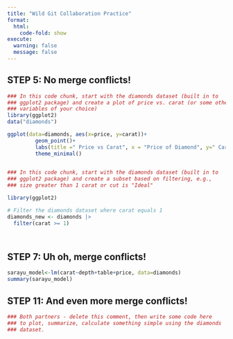 ```yaml
---
title: "Wild Git Collaboration Practice"
format: 
  html:
    code-fold: show
execute: 
  warning: false
  message: false
---
```



## STEP 5: No merge conflicts!

```r
### In this code chunk, start with the diamonds dataset (built in to
### ggplot2 package) and create a plot of price vs. carat (or some other
### variables of your choice)
library(ggplot2)
data("diamonds")

ggplot(data=diamonds, aes(x=price, y=carat))+
         geom_point()+
         labs(title =" Price vs Carat", x = "Price of Diamond", y=" Carat")+
         theme_minimal()
       


```

```r
### In this code chunk, start with the diamonds dataset (built in to
### ggplot2 package) and create a subset based on filtering, e.g., 
### size greater than 1 carat or cut is "Ideal"

library(ggplot2)

# Filter the diamonds dataset where carat equals 1
diamonds_new <- diamonds |> 
  filter(carat >= 1)




```

## STEP 7: Uh oh, merge conflicts!

```r
sarayu_model<-lm(carat~depth+table+price, data=diamonds)
summary(sarayu_model)


```

## STEP 11: And even more merge conflicts!

```r
### Both partners - delete this comment, then write some code here
### to plot, summarize, calculate something simple using the diamonds
### dataset.


```

